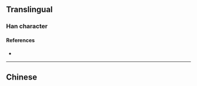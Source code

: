 {{character info/new}}
==Translingual==

===Han character===
{{Han char|rn=13|rad=冂|as=06|sn=8|four=|canj=BTOV|ids=⿵冂⿱丷亾}}

====References====
* {{Han ref|kx=0129.191|dkj=|dj=|hdz=10100.141|uh=34BA|ud=13498|bh=|bd=}}

----

==Chinese==
{{zh-see|罔|v}}